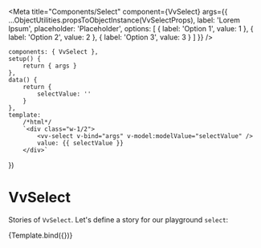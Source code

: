 
<Meta
	title="Components/Select"
	component={VvSelect}
	args={{
		...ObjectUtilities.propsToObjectInstance(VvSelectProps),
		label: 'Lorem Ipsum',
		placeholder: 'Placeholder',
		options: [
			{
				label: 'Option 1',
				value: 1
			},
			{
				label: 'Option 2',
				value: 2
			},
			{
				label: 'Option 3',
				value: 3
			}
		]
	}}
/>

	components: { VvSelect },
	setup() {
		return { args }
	},
	data() {
		return {
			selectValue: ''
		}
	},
	template:
		/*html*/
		`<div class="w-1/2">
            <vv-select v-bind="args" v-model:modelValue="selectValue" />
			value: {{ selectValue }}
        </div>`
})

# VvSelect

Stories of `VvSelect`.
Let's define a story for our playground `select`:

<Canvas>
	<Story name="vv-select">{Template.bind({})}</Story>
</Canvas>
